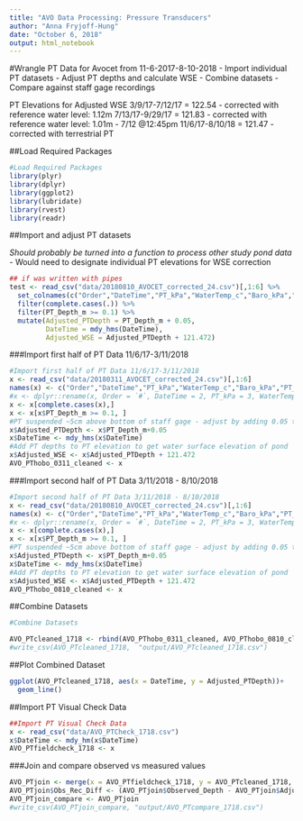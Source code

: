 ```yaml
---
title: "AVO Data Processing: Pressure Transducers"
author: "Anna Fryjoff-Hung"
date: "October 6, 2018"
output: html_notebook
---
```


#Wrangle PT Data for Avocet from 11-6-2017-8-10-2018
- Import individual PT datasets
- Adjust PT depths and calculate WSE
- Combine datasets
- Compare against staff gage recordings 

PT Elevations for Adjusted WSE
3/9/17-7/12/17 = 122.54
- corrected with reference water level: 1.12m
7/13/17-9/29/17 = 121.83
- corrected with reference water level: 1.01m - 7/12 @12:45pm
11/6/17-8/10/18 = 121.47
- corrected with terrestrial PT

##Load Required Packages
```r
#Load Required Packages
library(plyr)
library(dplyr)
library(ggplot2)
library(lubridate)
library(rvest)
library(readr)
```

##Import and adjust PT datasets 

*Should probably be turned into a function to process other study pond data*
- Would need to designate individual PT elevations for WSE correction 

```r
## if was written with pipes
test <- read_csv("data/20180810_AVOCET_corrected_24.csv")[,1:6] %>%
  set_colnames(c("Order","DateTime","PT_kPa","WaterTemp_c","Baro_kPa","PT_Depth_m")) %>%
  filter(complete.cases(.)) %>%
  filter(PT_Depth_m >= 0.1) %>%
  mutate(Adjusted_PTDepth = PT_Depth_m + 0.05,
         DateTime = mdy_hms(DateTime),
         Adjusted_WSE = Adjusted_PTDepth + 121.472)
```


###Import first half of PT Data 11/6/17-3/11/2018
```r
#Import first half of PT Data 11/6/17-3/11/2018
x <- read_csv("data/20180311_AVOCET_corrected_24.csv")[,1:6]
names(x) <- c("Order","DateTime","PT_kPa","WaterTemp_c","Baro_kPa","PT_Depth_m")
#x <- dplyr::rename(x, Order = `#`, DateTime = 2, PT_kPa = 3, WaterTemp_c = 4, Baro_kPa = 5, PT_Depth_m = 6)
x <- x[complete.cases(x),]
x <- x[x$PT_Depth_m >= 0.1, ]
#PT suspended ~5cm above bottom of staff gage - adjust by adding 0.05 to recorded depths
x$Adjusted_PTDepth <- x$PT_Depth_m+0.05
x$DateTime <- mdy_hms(x$DateTime)
#Add PT depths to PT elevation to get water surface elevation of pond 
x$Adjusted_WSE <- x$Adjusted_PTDepth + 121.472
AVO_PThobo_0311_cleaned <- x

```

###Import second half of PT Data 3/11/2018 - 8/10/2018
```r
#Import second half of PT Data 3/11/2018 - 8/10/2018
x <- read_csv("data/20180810_AVOCET_corrected_24.csv")[,1:6]
names(x) <- c("Order","DateTime","PT_kPa","WaterTemp_c","Baro_kPa","PT_Depth_m")
#x <- dplyr::rename(x, Order = `#`, DateTime = 2, PT_kPa = 3, WaterTemp_c = 4, Baro_kPa = 5, PT_Depth_m = 6)
x <- x[complete.cases(x),]
x <- x[x$PT_Depth_m >= 0.1, ]
#PT suspended ~5cm above bottom of staff gage - adjust by adding 0.05 to recorded depths
x$Adjusted_PTDepth <- x$PT_Depth_m+0.05
x$DateTime <- mdy_hms(x$DateTime)
#Add PT depths to PT elevation to get water surface elevation of pond 
x$Adjusted_WSE <- x$Adjusted_PTDepth + 121.472
AVO_PThobo_0810_cleaned <- x

```

##Combine Datasets
```r
#Combine Datasets

AVO_PTcleaned_1718 <- rbind(AVO_PThobo_0311_cleaned, AVO_PThobo_0810_cleaned)
#write_csv(AVO_PTcleaned_1718,  "output/AVO_PTcleaned_1718.csv")
```

##Plot Combined Dataset
```r
ggplot(AVO_PTcleaned_1718, aes(x = DateTime, y = Adjusted_PTDepth))+
  geom_line()
```

##Import PT Visual Check Data
```r
##Import PT Visual Check Data
x <- read_csv("data/AVO_PTCheck_1718.csv")
x$DateTime <- mdy_hm(x$DateTime)
AVO_PTfieldcheck_1718 <- x
```

###Join and compare observed vs measured values
```r
AVO_PTjoin <- merge(x = AVO_PTfieldcheck_1718, y = AVO_PTcleaned_1718, by = "DateTime", all.x = TRUE)
AVO_PTjoin$Obs_Rec_Diff <- (AVO_PTjoin$Observed_Depth - AVO_PTjoin$Adjusted_PTDepth)
AVO_PTjoin_compare <- AVO_PTjoin
#write_csv(AVO_PTjoin_compare, "output/AVO_PTcompare_1718.csv")
```

